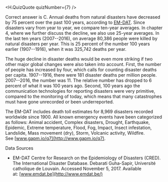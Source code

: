 
<H.QuizQuote quizNumber={7} />

Correct answer is C. Annual deaths from natural disasters have decreased by 75 percent over the past 100 years, according to [EM-DAT](http://www.emdat.be/). Since disasters vary from year to year, we compare ten-year averages. In chapter 4, where we further discuss the decline, we also use 25-year averages. In the last ten years (2007--2016), on average 80,386 people were killed by natural disasters per year. This is 25 percent of the number 100 years earlier (1907--1916), when it was 325,742 deaths per year.

The huge decline in disaster deaths would be even more striking if two other major global changes were also taken into account. First, the number of people has increased by four, which calls for counting disaster deaths per capita. 1907--1916, there were 181 disaster deaths per million people. 2007--2016, the number was 11. The relative number has dropped to 6 percent of what it was 100 years ago. Second, 100 years ago the communication technologies for reporting disasters were very primitive, compared to the monitoring of today, which means that many catastrophes must have gone unrecorded or been underreported.

The EM-DAT includes death toll estimates for 8,969 disasters recorded worldwide since 1900. All known emergency events have been categorized as follows: Animal accident, Complex disasters, Drought, Earthquake, Epidemic, Extreme temperature, Flood, Fog, Impact, Insect infestation, Landslide, Mass movement (dry), Storm, Volcanic activity, Wildfire. See [www.gapm.io/q7](http://www.gapm.io/q7).

Data Sources

-   EM-DAT Centre for Research on the Epidemiology of Disasters (CRED). The International Disaster Database. Debarati Guha-Sapir, Université catholique de Louvain. Accessed November 5, 2017. Available at: [www.emdat.be](http://www.emdat.be/)
